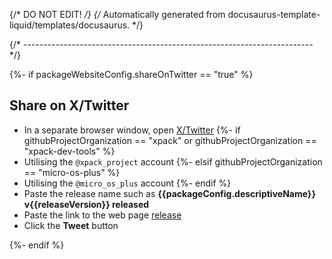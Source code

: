{/* DO NOT EDIT! */}
{/* Automatically generated from docusaurus-template-liquid/templates/docusaurus. */}

{/* ------------------------------------------------------------------------ */}

{%- if packageWebsiteConfig.shareOnTwitter == "true" %}

## Share on X/Twitter

- In a separate browser window, open [X/Twitter](https://x.com/)
{%- if githubProjectOrganization == "xpack" or githubProjectOrganization == "xpack-dev-tools" %}
- Utilising the `@xpack_project` account
{%- elsif githubProjectOrganization == "micro-os-plus" %}
- Utilising the `@micro_os_plus` account
{%- endif %}
- Paste the release name such as **{{packageConfig.descriptiveName}} v{{releaseVersion}} released**
- Paste the link to the web page
  [release](/docs/releases/)
- Click the **Tweet** button

{%- endif %}
